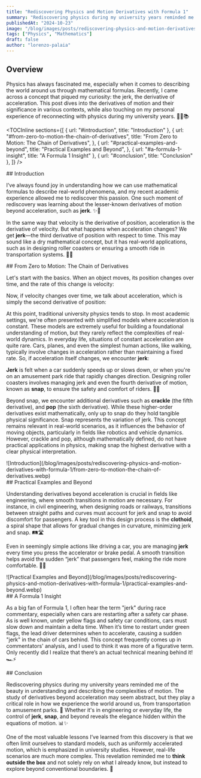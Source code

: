 ```yaml
---
title: "Rediscovering Physics and Motion Derivatives with Formula 1"
summary: "Rediscovering physics during my university years reminded me to think outside the box and explore beyond conventional boundaries. Here we dive into the other derivatives of motion beyond acceleration and their significance in various contexts."
publishedAt: "2024-10-23"
image: "/blog/images/posts/rediscovering-physics-and-motion-derivatives-with-formula-1/f1.webp"
tags: ["Physics", "Mathematics"]
draft: false
author: "lorenzo-palaia"
---
```


## Overview

Physics has always fascinated me, especially when it comes to describing the world around us through mathematical formulas. Recently, I came across a concept that piqued my curiosity: the jerk, the derivative of acceleration. This post dives into the derivatives of motion and their significance in various contexts, while also touching on my personal experience of reconnecting with physics during my university years. 🧑‍🔬📚

<TOCInline
  sections={[
    { url: "#introduction", title: "Introduction" },
    {
      url: "#from-zero-to-motion-the-chain-of-derivatives",
      title: "From Zero to Motion: The Chain of Derivatives",
    },
    {
      url: "#practical-examples-and-beyond",
      title: "Practical Examples and Beyond",
    },
    { url: "#a-formula-1-insight", title: "A Formula 1 Insight" },
    { url: "#conclusion", title: "Conclusion" },
  ]}
/>

<section id="introduction">
## Introduction

I’ve always found joy in understanding how we can use mathematical formulas to describe real-world phenomena, and my recent academic experience allowed me to rediscover this passion. One such moment of rediscovery was learning about the lesser-known derivatives of motion beyond acceleration, such as **jerk**. ✨📖

In the same way that velocity is the derivative of position, acceleration is the derivative of velocity. But what happens when acceleration changes? We get **jerk**—the third derivative of position with respect to time. This may sound like a dry mathematical concept, but it has real-world applications, such as in designing roller coasters or ensuring a smooth ride in transportation systems. 🎢🚗

</section>

<section id="from-zero-to-motion-the-chain-of-derivatives">
## From Zero to Motion: The Chain of Derivatives

Let's start with the basics. When an object moves, its position changes over time, and the rate of this change is velocity:

<LatexCompiler formula="$$v = \frac{dx}{dt}$$" />

Now, if velocity changes over time, we talk about acceleration, which is simply the second derivative of position:

<LatexCompiler formula="$$a = \frac{dv}{dt} = \frac{d^2x}{dt^2}$$" />

At this point, traditional university physics tends to stop. In most academic settings, we're often presented with simplified models where acceleration is constant. These models are extremely useful for building a foundational understanding of motion, but they rarely reflect the complexities of real-world dynamics. In everyday life, situations of constant acceleration are quite rare. Cars, planes, and even the simplest human actions, like walking, typically involve changes in acceleration rather than maintaining a fixed rate. So, if acceleration itself changes, we encounter **jerk**:

<LatexCompiler formula="$$j = \frac{da}{dt} = \frac{d^3x}{dt^3}$$" />

**Jerk** is felt when a car suddenly speeds up or slows down, or when you're on an amusement park ride that rapidly changes direction. Designing roller coasters involves managing jerk and even the fourth derivative of motion, known as **snap**, to ensure the safety and comfort of riders. 🚀🎡

Beyond snap, we encounter additional derivatives such as **crackle** (the fifth derivative), and **pop** (the sixth derivative). While these higher-order derivatives exist mathematically, only up to snap do they hold tangible physical significance. Snap represents the variation of jerk. This concept remains relevant in real-world scenarios, as it influences the behavior of moving objects, particularly in fields like robotics and vehicle dynamics. However, crackle and pop, although mathematically defined, do not have practical applications in physics, making snap the highest derivative with a clear physical interpretation.

<div style={{ textAlign: "center" }}>
  ![Introduction](/blog/images/posts/rediscovering-physics-and-motion-derivatives-with-formula-1/from-zero-to-motion-the-chain-of-derivatives.webp)
</div>
</section>

<section id="practical-examples-and-beyond">
## Practical Examples and Beyond

Understanding derivatives beyond acceleration is crucial in fields like engineering, where smooth transitions in motion are necessary. For instance, in civil engineering, when designing roads or railways, transitions between straight paths and curves must account for jerk and snap to avoid discomfort for passengers. A key tool in this design process is the **clothoid**, a spiral shape that allows for gradual changes in curvature, minimizing jerk and snap. 🛤️🛣️

Even in seemingly simple actions like driving a car, you are managing **jerk** every time you press the accelerator or brake pedal. A smooth transition helps avoid the sudden “jerk” that passengers feel, making the ride more comfortable. 🚗💨

<div style={{ textAlign: "center" }}>
  ![Practical Examples and
  Beyond](/blog/images/posts/rediscovering-physics-and-motion-derivatives-with-formula-1/practical-examples-and-beyond.webp)
</div>
</section>

<section id="a-formula-1-insight">
## A Formula 1 Insight

As a big fan of Formula 1, I often hear the term "jerk" during race commentary, especially when cars are restarting after a safety car phase. As is well known, under yellow flags and safety car conditions, cars must slow down and maintain a delta time. When it’s time to restart under green flags, the lead driver determines when to accelerate, causing a sudden "jerk" in the chain of cars behind. This concept frequently comes up in commentators' analysis, and I used to think it was more of a figurative term. Only recently did I realize that there’s an actual technical meaning behind it! 🏎️⚡

</section>

<section id="conclusion">
## Conclusion

Rediscovering physics during my university years reminded me of the beauty in understanding and describing the complexities of motion. The study of derivatives beyond acceleration may seem abstract, but they play a critical role in how we experience the world around us, from transportation to amusement parks. 🎢 Whether it's in engineering or everyday life, the control of **jerk**, **snap**, and beyond reveals the elegance hidden within the equations of motion. 📊✨

One of the most valuable lessons I’ve learned from this discovery is that we often limit ourselves to standard models, such as uniformly accelerated motion, which is emphasized in university studies. However, real-life scenarios are much more complex. This revelation reminded me to **think outside the box** and not solely rely on what I already know, but instead to explore beyond conventional boundaries. 🚀

</section>
